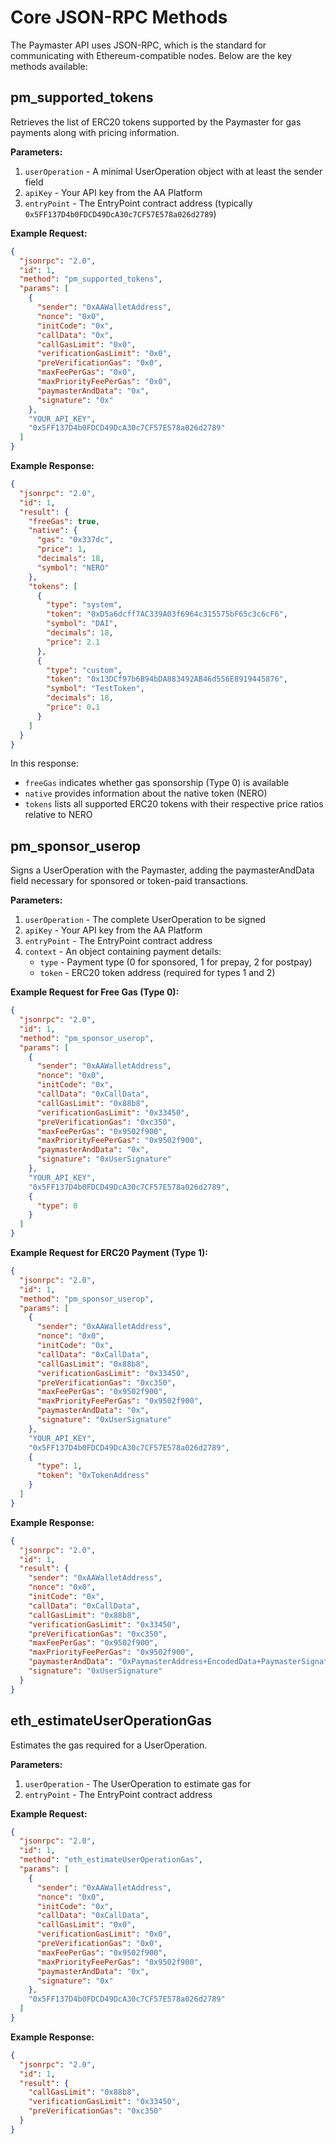 
# Core JSON-RPC Methods

The Paymaster API uses JSON-RPC, which is the standard for communicating with Ethereum-compatible nodes. Below are the key methods available:

## pm_supported_tokens

Retrieves the list of ERC20 tokens supported by the Paymaster for gas payments along with pricing information.

**Parameters:**
1. `userOperation` - A minimal UserOperation object with at least the sender field
2. `apiKey` - Your API key from the AA Platform
3. `entryPoint` - The EntryPoint contract address (typically `0x5FF137D4b0FDCD49DcA30c7CF57E578a026d2789`)

**Example Request:**
```json
{
  "jsonrpc": "2.0",
  "id": 1,
  "method": "pm_supported_tokens",
  "params": [
    {
      "sender": "0xAAWalletAddress",
      "nonce": "0x0",
      "initCode": "0x",
      "callData": "0x",
      "callGasLimit": "0x0",
      "verificationGasLimit": "0x0",
      "preVerificationGas": "0x0",
      "maxFeePerGas": "0x0",
      "maxPriorityFeePerGas": "0x0",
      "paymasterAndData": "0x",
      "signature": "0x"
    },
    "YOUR_API_KEY",
    "0x5FF137D4b0FDCD49DcA30c7CF57E578a026d2789"
  ]
}
```

**Example Response:**
```json
{
  "jsonrpc": "2.0",
  "id": 1,
  "result": {
    "freeGas": true,
    "native": { 
      "gas": "0x337dc", 
      "price": 1, 
      "decimals": 18, 
      "symbol": "NERO" 
    },
    "tokens": [
      {
        "type": "system",
        "token": "0xD5a6dcff7AC339A03f6964c315575bF65c3c6cF6",
        "symbol": "DAI",
        "decimals": 18,
        "price": 2.1
      },
      {
        "type": "custom",
        "token": "0x13DCf97b6B94bDA883492AB46d556E8919445876",
        "symbol": "TestToken",
        "decimals": 18,
        "price": 0.1
      }
    ]
  }
}
```

In this response:
- `freeGas` indicates whether gas sponsorship (Type 0) is available
- `native` provides information about the native token (NERO)
- `tokens` lists all supported ERC20 tokens with their respective price ratios relative to NERO

## pm_sponsor_userop

Signs a UserOperation with the Paymaster, adding the paymasterAndData field necessary for sponsored or token-paid transactions.

**Parameters:**
1. `userOperation` - The complete UserOperation to be signed
2. `apiKey` - Your API key from the AA Platform
3. `entryPoint` - The EntryPoint contract address
4. `context` - An object containing payment details:
   - `type` - Payment type (0 for sponsored, 1 for prepay, 2 for postpay)
   - `token` - ERC20 token address (required for types 1 and 2)

**Example Request for Free Gas (Type 0):**
```json
{
  "jsonrpc": "2.0",
  "id": 1,
  "method": "pm_sponsor_userop",
  "params": [
    {
      "sender": "0xAAWalletAddress",
      "nonce": "0x0",
      "initCode": "0x",
      "callData": "0xCallData",
      "callGasLimit": "0x88b8",
      "verificationGasLimit": "0x33450",
      "preVerificationGas": "0xc350",
      "maxFeePerGas": "0x9502f900",
      "maxPriorityFeePerGas": "0x9502f900",
      "paymasterAndData": "0x",
      "signature": "0xUserSignature"
    },
    "YOUR_API_KEY",
    "0x5FF137D4b0FDCD49DcA30c7CF57E578a026d2789",
    {
      "type": 0
    }
  ]
}
```

**Example Request for ERC20 Payment (Type 1):**
```json
{
  "jsonrpc": "2.0",
  "id": 1,
  "method": "pm_sponsor_userop",
  "params": [
    {
      "sender": "0xAAWalletAddress",
      "nonce": "0x0",
      "initCode": "0x",
      "callData": "0xCallData",
      "callGasLimit": "0x88b8",
      "verificationGasLimit": "0x33450",
      "preVerificationGas": "0xc350",
      "maxFeePerGas": "0x9502f900",
      "maxPriorityFeePerGas": "0x9502f900",
      "paymasterAndData": "0x",
      "signature": "0xUserSignature"
    },
    "YOUR_API_KEY",
    "0x5FF137D4b0FDCD49DcA30c7CF57E578a026d2789",
    {
      "type": 1,
      "token": "0xTokenAddress"
    }
  ]
}
```

**Example Response:**
```json
{
  "jsonrpc": "2.0",
  "id": 1,
  "result": {
    "sender": "0xAAWalletAddress",
    "nonce": "0x0",
    "initCode": "0x",
    "callData": "0xCallData",
    "callGasLimit": "0x88b8",
    "verificationGasLimit": "0x33450",
    "preVerificationGas": "0xc350",
    "maxFeePerGas": "0x9502f900",
    "maxPriorityFeePerGas": "0x9502f900",
    "paymasterAndData": "0xPaymasterAddress+EncodedData+PaymasterSignature",
    "signature": "0xUserSignature"
  }
}
```

## eth_estimateUserOperationGas

Estimates the gas required for a UserOperation.

**Parameters:**
1. `userOperation` - The UserOperation to estimate gas for 
2. `entryPoint` - The EntryPoint contract address

**Example Request:**
```json
{
  "jsonrpc": "2.0",
  "id": 1,
  "method": "eth_estimateUserOperationGas",
  "params": [
    {
      "sender": "0xAAWalletAddress",
      "nonce": "0x0",
      "initCode": "0x",
      "callData": "0xCallData",
      "callGasLimit": "0x0",
      "verificationGasLimit": "0x0",
      "preVerificationGas": "0x0",
      "maxFeePerGas": "0x9502f900",
      "maxPriorityFeePerGas": "0x9502f900",
      "paymasterAndData": "0x",
      "signature": "0x"
    },
    "0x5FF137D4b0FDCD49DcA30c7CF57E578a026d2789"
  ]
}
```

**Example Response:**
```json
{
  "jsonrpc": "2.0",
  "id": 1,
  "result": {
    "callGasLimit": "0x88b8",
    "verificationGasLimit": "0x33450",
    "preVerificationGas": "0xc350"
  }
}
```

<PageFeedback path="/en/developer-tools/paymaster-api/core-methods" /> 